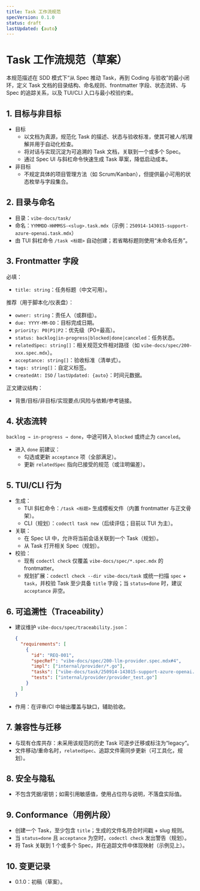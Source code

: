 ```yaml
---
title: Task 工作流规范
specVersion: 0.1.0
status: draft
lastUpdated: {auto}
---
```


# Task 工作流规范（草案）

本规范描述在 SDD 模式下“从 Spec 推动 Task，再到 Coding 与验收”的最小闭环，定义 Task 文档的目录结构、命名规则、frontmatter 字段、状态流转、与 Spec 的追踪关系，以及 TUI/CLI 入口与最小校验约束。

## 1. 目标与非目标

- 目标
  - 以文档为真源，规范化 Task 的描述、状态与验收标准，使其可被人/机理解并用于自动化检查。
  - 将对话与实现沉淀为可追溯的 Task 文档，关联到一个或多个 Spec。
  - 通过 Spec UI 与斜杠命令快速生成 Task 草案，降低启动成本。
- 非目标
  - 不规定具体的项目管理方法（如 Scrum/Kanban），但提供最小可用的状态枚举与字段集合。

## 2. 目录与命名
- 目录：`vibe-docs/task/`
- 命名：`YYMMDD-HHMMSS-<slug>.task.mdx`（示例：`250914-143015-support-azure-openai.task.mdx`）
- 由 TUI 斜杠命令 `/task <标题>` 自动创建；若省略标题则使用“未命名任务”。

## 3. Frontmatter 字段
必填：
- `title: string`：任务标题（中文可用）。

推荐（用于脚本化/仪表盘）：
- `owner: string`：责任人（或群组）。
- `due: YYYY-MM-DD`：目标完成日期。
- `priority: P0|P1|P2`：优先级（P0=最高）。
- `status: backlog|in-progress|blocked|done|canceled`：任务状态。
- `relatedSpec: string[]`：相关规范文件相对路径（如 `vibe-docs/spec/200-xxx.spec.mdx`）。
- `acceptance: string[]`：验收标准（清单式）。
- `tags: string[]`：自定义标签。
- `createdAt: ISO` / `lastUpdated: {auto}`：时间元数据。

正文建议结构：
- 背景/目标/非目标/实现要点/风险与依赖/参考链接。

## 4. 状态流转
`backlog → in-progress → done`，中途可转入 `blocked` 或终止为 `canceled`。
- 进入 `done` 前建议：
  - 勾选或更新 `acceptance` 项（全部满足）。
  - 更新 `relatedSpec` 指向已接受的规范（或注明偏差）。

## 5. TUI/CLI 行为
- 生成：
  - TUI 斜杠命令：`/task <标题>` 生成模板文件（内置 frontmatter 与正文骨架）。
  - CLI（规划）：`codectl task new`（后续评估；目前以 TUI 为主）。
- 关联：
  - 在 Spec UI 中，允许将当前会话关联到一个 Task（规划）。
  - 从 Task 打开相关 Spec（规划）。
- 校验：
  - 现有 `codectl check` 仅覆盖 `vibe-docs/spec/*.spec.mdx` 的 frontmatter。
  - 规划扩展：`codectl check --dir vibe-docs/task` 或统一扫描 `spec` + `task`，并校验 Task 至少具备 `title` 字段；当 `status=done` 时，建议 `acceptance` 非空。

## 6. 可追溯性（Traceability）
- 建议维护 `vibe-docs/spec/traceability.json`：
  ```json
  {
    "requirements": [
      {
        "id": "REQ-001",
        "specRef": "vibe-docs/spec/200-llm-provider.spec.mdx#4",
        "impl": ["internal/provider/*.go"],
        "tasks": ["vibe-docs/task/250914-143015-support-azure-openai.task.mdx"],
        "tests": ["internal/provider/provider_test.go"]
      }
    ]
  }
  ```
- 作用：在评审/CI 中输出覆盖与缺口，辅助验收。

## 7. 兼容性与迁移
- 与现有仓库共存：未采用该规范的历史 Task 可逐步迁移或标注为“legacy”。
- 文件移动/重命名时，`relatedSpec`、追踪文件需同步更新（可工具化，规划）。

## 8. 安全与隐私
- 不包含凭据/密钥；如需引用敏感值，使用占位符与说明，不落盘实际值。

## 9. Conformance（用例片段）
- 创建一个 Task，至少包含 `title`；生成的文件名符合时间戳 + slug 规则。
- 当 `status=done` 且 `acceptance` 为空时，`codectl check` 发出警告（规划）。
- 将 Task 关联到 1 个或多个 Spec，并在追踪文件中体现映射（示例见上）。

## 10. 变更记录
- 0.1.0：初稿（草案）。
